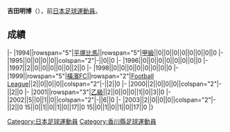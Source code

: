 {{Infobox football biography
|name=吉田明博
|image=
|fullname=吉田明博
|birth_date={{Birth date and age|1975|5|28}}
|cityofbirth=[[香川縣|香川縣]]
|countryofbirth=[[日本|日本]]
|position=[[守門員_(足球)|守門員]]
|currentclub=
|years=1994-1998<br/>1999-2003
|clubs=[[湘南比馬|平塚比馬]]<br/>[[橫濱FC|橫濱FC]]
|caps(goals)=
|nationalyears=
|nationalteam=
|nationalcaps(goals)=
}}
'''吉田明博'''（{{Bd|1975年|5月28日||}}），前[[日本|日本]][[足球|足球]][[運動員|運動員]]。

==成績==
{{Football player club statistics 1|YYN}}
{{Football player club statistics 2|JPN|YYN}}
|-
|1994||rowspan="5"|[[湘南比馬|平塚比馬]]||rowspan="5"|[[日本職業足球甲級聯賽|甲級]]||0||0||0||0||0||0||0||0
|-
|1995||0||0||0||0||colspan="2"|-||0||0
|-
|1996||0||0||0||0||0||0||0||0
|-
|1997||2||0||0||0||0||0||2||0
|-
|1998||0||0||0||0||0||0||0||0
|-
|1999||rowspan="5"|[[橫濱FC|橫濱FC]]||rowspan="2"|[[Japan_Football_League|Football League]]||2||0||0||0||colspan="2"|-||2||0
|-
|2000||2||0||0||0||colspan="2"|-||2||0
|-
|2001||rowspan="3"|[[日本職業足球乙級聯賽|乙級]]||2||0||0||0||1||0||3||0
|-
|2002||5||0||1||0||colspan="2"|-||6||0
|-
|2003||2||0||0||0||colspan="2"|-||2||0
{{Football player club statistics 3|1|JPN}}15||0||1||0||1||0||17||0
{{Football player club statistics 5}}15||0||1||0||1||0||17||0
|}

{{Japan-sport-bio-stub}}
{{Soccer-player-stub}}
[[Category:日本足球運動員|Category:日本足球運動員]]
[[Category:香川縣足球運動員|Category:香川縣足球運動員]]